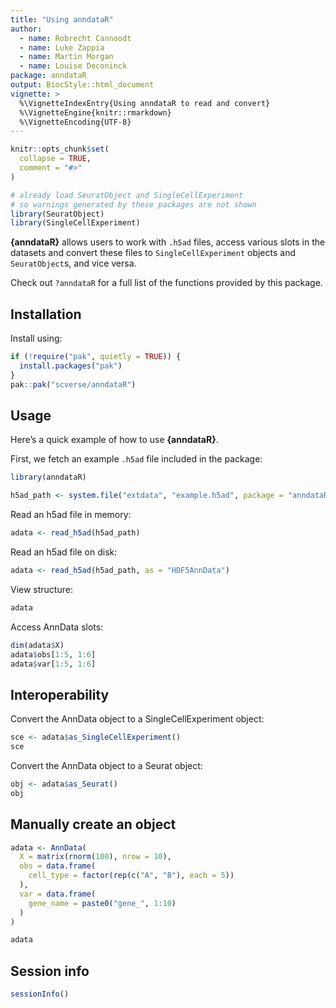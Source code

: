```yaml
---
title: "Using anndataR"
author:
  - name: Robrecht Cannoodt
  - name: Luke Zappia
  - name: Martin Morgan
  - name: Louise Deconinck
package: anndataR
output: BiocStyle::html_document
vignette: >
  %\VignetteIndexEntry{Using anndataR to read and convert}
  %\VignetteEngine{knitr::rmarkdown}
  %\VignetteEncoding{UTF-8}
---
```


```r
knitr::opts_chunk$set(
  collapse = TRUE,
  comment = "#>"
)

# already load SeuratObject and SingleCellExperiment
# so warnings generated by these packages are not shown
library(SeuratObject)
library(SingleCellExperiment)
```

**{anndataR}** allows users to work with `.h5ad` files, access various slots in the datasets and convert these files to `SingleCellExperiment` objects and `SeuratObject`s, and vice versa.

Check out `?anndataR` for a full list of the functions provided by this package.

## Installation

Install using:
```r
if (!require("pak", quietly = TRUE)) {
  install.packages("pak")
}
pak::pak("scverse/anndataR")
```

## Usage

Here's a quick example of how to use **{anndataR}**.

First, we fetch an example `.h5ad` file included in the package:

```r
library(anndataR)

h5ad_path <- system.file("extdata", "example.h5ad", package = "anndataR")
```

Read an h5ad file in memory:

```r
adata <- read_h5ad(h5ad_path)
```

Read an h5ad file on disk:

```r
adata <- read_h5ad(h5ad_path, as = "HDF5AnnData")
```

View structure:

```r
adata
```

Access AnnData slots:

```r
dim(adata$X)
adata$obs[1:5, 1:6]
adata$var[1:5, 1:6]
```

## Interoperability

Convert the AnnData object to a SingleCellExperiment object:

```r
sce <- adata$as_SingleCellExperiment()
sce
```

Convert the AnnData object to a Seurat object:

```r
obj <- adata$as_Seurat()
obj
```

## Manually create an object

```r
adata <- AnnData(
  X = matrix(rnorm(100), nrow = 10),
  obs = data.frame(
    cell_type = factor(rep(c("A", "B"), each = 5))
  ),
  var = data.frame(
    gene_name = paste0("gene_", 1:10)
  )
)

adata
```

## Session info

```r
sessionInfo()
```

